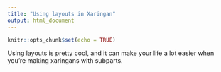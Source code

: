 ```yaml
---
title: "Using layouts in Xaringan"
output: html_document
---
```


```r
knitr::opts_chunk$set(echo = TRUE)
```

Using layouts is pretty cool, and it can make your life a lot easier when you're making xaringans with subparts.

